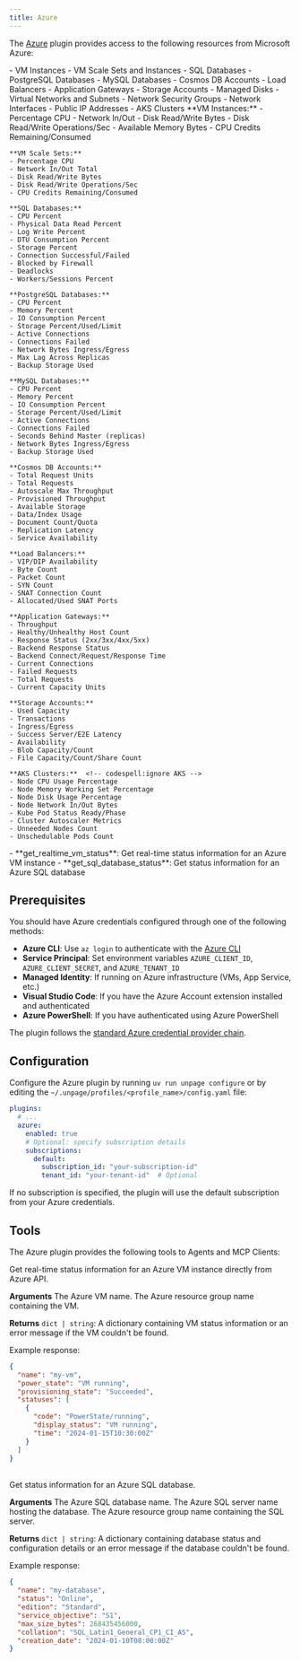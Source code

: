 ```yaml
---
title: Azure
---
```


The [Azure](https://azure.microsoft.com/) plugin provides access to the following
resources from Microsoft Azure:

<AccordionGroup>
  <Accordion title="Knowledge Graph nodes" icon="diagram-project">
    - VM Instances
    - VM Scale Sets and Instances
    - SQL Databases
    - PostgreSQL Databases
    - MySQL Databases
    - Cosmos DB Accounts
    - Load Balancers
    - Application Gateways
    - Storage Accounts
    - Managed Disks
    - Virtual Networks and Subnets
    - Network Security Groups
    - Network Interfaces
    - Public IP Addresses
    - AKS Clusters <!-- codespell:ignore AKS -->
  </Accordion>

  <Accordion title="Metrics" icon="chart-line">
    **VM Instances:**
    - Percentage CPU
    - Network In/Out
    - Disk Read/Write Bytes
    - Disk Read/Write Operations/Sec
    - Available Memory Bytes
    - CPU Credits Remaining/Consumed

    **VM Scale Sets:**
    - Percentage CPU
    - Network In/Out Total
    - Disk Read/Write Bytes
    - Disk Read/Write Operations/Sec
    - CPU Credits Remaining/Consumed

    **SQL Databases:**
    - CPU Percent
    - Physical Data Read Percent
    - Log Write Percent
    - DTU Consumption Percent
    - Storage Percent
    - Connection Successful/Failed
    - Blocked by Firewall
    - Deadlocks
    - Workers/Sessions Percent

    **PostgreSQL Databases:**
    - CPU Percent
    - Memory Percent
    - IO Consumption Percent
    - Storage Percent/Used/Limit
    - Active Connections
    - Connections Failed
    - Network Bytes Ingress/Egress
    - Max Lag Across Replicas
    - Backup Storage Used

    **MySQL Databases:**
    - CPU Percent
    - Memory Percent
    - IO Consumption Percent
    - Storage Percent/Used/Limit
    - Active Connections
    - Connections Failed
    - Seconds Behind Master (replicas)
    - Network Bytes Ingress/Egress
    - Backup Storage Used

    **Cosmos DB Accounts:**
    - Total Request Units
    - Total Requests
    - Autoscale Max Throughput
    - Provisioned Throughput
    - Available Storage
    - Data/Index Usage
    - Document Count/Quota
    - Replication Latency
    - Service Availability

    **Load Balancers:**
    - VIP/DIP Availability
    - Byte Count
    - Packet Count
    - SYN Count
    - SNAT Connection Count
    - Allocated/Used SNAT Ports

    **Application Gateways:**
    - Throughput
    - Healthy/Unhealthy Host Count
    - Response Status (2xx/3xx/4xx/5xx)
    - Backend Response Status
    - Backend Connect/Request/Response Time
    - Current Connections
    - Failed Requests
    - Total Requests
    - Current Capacity Units

    **Storage Accounts:**
    - Used Capacity
    - Transactions
    - Ingress/Egress
    - Success Server/E2E Latency
    - Availability
    - Blob Capacity/Count
    - File Capacity/Count/Share Count

    **AKS Clusters:**  <!-- codespell:ignore AKS -->
    - Node CPU Usage Percentage
    - Node Memory Working Set Percentage
    - Node Disk Usage Percentage
    - Node Network In/Out Bytes
    - Kube Pod Status Ready/Phase
    - Cluster Autoscaler Metrics
    - Unneeded Nodes Count
    - Unschedulable Pods Count
  </Accordion>

  <Accordion title="MCP Tools" icon="wrench">
    - **get_realtime_vm_status**: Get real-time status information for an Azure VM instance
    - **get_sql_database_status**: Get status information for an Azure SQL database
  </Accordion>
</AccordionGroup>


## Prerequisites

You should have Azure credentials configured through one of the following methods:

- **Azure CLI**: Use `az login` to authenticate with the [Azure CLI](https://docs.microsoft.com/en-us/cli/azure/install-azure-cli)
- **Service Principal**: Set environment variables `AZURE_CLIENT_ID`, `AZURE_CLIENT_SECRET`, and `AZURE_TENANT_ID`
- **Managed Identity**: If running on Azure infrastructure (VMs, App Service, etc.)
- **Visual Studio Code**: If you have the Azure Account extension installed and authenticated
- **Azure PowerShell**: If you have authenticated using Azure PowerShell

The plugin follows the [standard Azure credential provider chain](https://docs.microsoft.com/en-us/python/api/azure-identity/azure.identity.defaultazurecredential).


## Configuration

Configure the Azure plugin by running `uv run unpage configure` or by editing
the `~/.unpage/profiles/<profile_name>/config.yaml` file:

```yaml
plugins:
  # ...
  azure:
    enabled: true
    # Optional: specify subscription details
    subscriptions:
      default:
        subscription_id: "your-subscription-id"
        tenant_id: "your-tenant-id"  # Optional
```

If no subscription is specified, the plugin will use the default subscription from your Azure credentials.

## Tools
The Azure plugin provides the following tools to Agents and MCP Clients:

<Card title="get_realtime_vm_status">
  Get real-time status information for an Azure VM instance directly from Azure API.

  **Arguments**
  <ParamField path="vm_name" type="string" required>
    The Azure VM name.
  </ParamField>
  <ParamField path="resource_group" type="string" required>
    The Azure resource group name containing the VM.
  </ParamField>

  **Returns** `dict | string`: A dictionary containing VM status information or an error message if the VM couldn't be found.

  Example response:
  ```json
  {
    "name": "my-vm",
    "power_state": "VM running",
    "provisioning_state": "Succeeded",
    "statuses": [
      {
        "code": "PowerState/running",
        "display_status": "VM running",
        "time": "2024-01-15T10:30:00Z"
      }
    ]
  }
  ```
</Card>
<br />

<Card title="get_sql_database_status">
  Get status information for an Azure SQL database.

  **Arguments**
  <ParamField path="database_name" type="string" required>
    The Azure SQL database name.
  </ParamField>
  <ParamField path="server_name" type="string" required>
    The Azure SQL server name hosting the database.
  </ParamField>
  <ParamField path="resource_group" type="string" required>
    The Azure resource group name containing the SQL server.
  </ParamField>

  **Returns** `dict | string`: A dictionary containing database status and configuration details or an error message if the database couldn't be found.

  Example response:
  ```json
  {
    "name": "my-database",
    "status": "Online",
    "edition": "Standard",
    "service_objective": "S1",
    "max_size_bytes": 268435456000,
    "collation": "SQL_Latin1_General_CP1_CI_AS",
    "creation_date": "2024-01-10T08:00:00Z"
  }
  ```
</Card>
